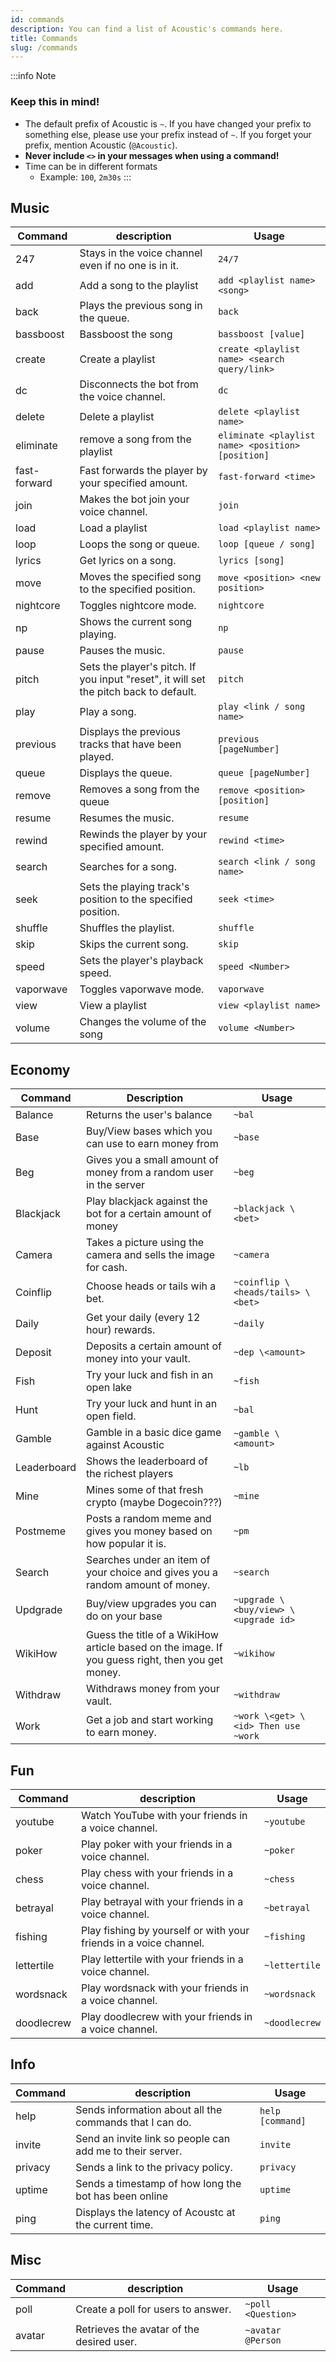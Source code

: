 ```yaml
---
id: commands
description: You can find a list of Acoustic's commands here.
title: Commands
slug: /commands
---
```


:::info Note

### Keep this in mind!

- The default prefix of Acoustic is `~`. If you have changed your prefix to something else, please use your prefix instead of `~`. If you forget your prefix, mention Acoustic (`@Acoustic`).
- **Never include `<>` in your messages when using a command!**
- Time can be in different formats
  - Example: `100`, `2m30s`
    :::

## Music

| Command      | description                                                                           | Usage                                             |
| ------------ | ------------------------------------------------------------------------------------- | ------------------------------------------------- |
| 247          | Stays in the voice channel even if no one is in it.                                   | `24/7`                                            |
| add          | Add a song to the playlist                                                            | `add <playlist name> <song>`                      |
| back         | Plays the previous song in the queue.                                                 | `back`                                            |
| bassboost    | Bassboost the song                                                                    | `bassboost [value]`                               |
| create       | Create a playlist                                                                     | `create <playlist name> <search query/link>`      |
| dc           | Disconnects the bot from the voice channel.                                           | `dc`                                              |
| delete       | Delete a playlist                                                                     | `delete <playlist name>`                          |
| eliminate    | remove a song from the playlist                                                       | `eliminate <playlist name> <position> [position]` |
| fast-forward | Fast forwards the player by your specified amount.                                    | `fast-forward <time>`                             |
| join         | Makes the bot join your voice channel.                                                | `join`                                            |
| load         | Load a playlist                                                                       | `load <playlist name>`                            |
| loop         | Loops the song or queue.                                                              | `loop [queue / song]`                             |
| lyrics       | Get lyrics on a song.                                                                 | `lyrics [song]`                                   |
| move         | Moves the specified song to the specified position.                                   | `move <position> <new position>`                  |
| nightcore    | Toggles nightcore mode.                                                               | `nightcore`                                       |
| np           | Shows the current song playing.                                                       | `np`                                              |
| pause        | Pauses the music.                                                                     | `pause`                                           |
| pitch        | Sets the player's pitch. If you input "reset", it will set the pitch back to default. | `pitch`                                           |
| play         | Play a song.                                                                          | `play <link / song name>`                         |
| previous     | Displays the previous tracks that have been played.                                   | `previous [pageNumber]`                           |
| queue        | Displays the queue.                                                                   | `queue [pageNumber]`                              |
| remove       | Removes a song from the queue                                                         | `remove <position> [position]`                    |
| resume       | Resumes the music.                                                                    | `resume`                                          |
| rewind       | Rewinds the player by your specified amount.                                          | `rewind <time>`                                   |
| search       | Searches for a song.                                                                  | `search <link / song name>`                       |
| seek         | Sets the playing track's position to the specified position.                          | `seek <time>`                                     |
| shuffle      | Shuffles the playlist.                                                                | `shuffle`                                         |
| skip         | Skips the current song.                                                               | `skip`                                            |
| speed        | Sets the player's playback speed.                                                     | `speed <Number>`                                  |
| vaporwave    | Toggles vaporwave mode.                                                               | `vaporwave`                                       |
| view         | View a playlist                                                                       | `view <playlist name>`                            |
| volume       | Changes the volume of the song                                                        | `volume <Number>`                                 |

## Economy

| Command     | Description                                                                                      | Usage                                |
| ----------- | ------------------------------------------------------------------------------------------------ | ------------------------------------ |
| Balance     | Returns the user's balance                                                                       | `~bal`                               |
| Base        | Buy/View bases which you can use to earn money from                                              | `~base`                              |
| Beg         | Gives you a small amount of money from a random user in the server                               | `~beg`                               |
| Blackjack   | Play blackjack against the bot for a certain amount of money                                     | `~blackjack \<bet>`                  |
| Camera      | Takes a picture using the camera and sells the image for cash.                                   | `~camera`                            |
| Coinflip    | Choose heads or tails wih a bet.                                                                 | `~coinflip \<heads/tails> \<bet>`    |
| Daily       | Get your daily (every 12 hour) rewards.                                                          | `~daily`                             |
| Deposit     | Deposits a certain amount of money into your vault.                                              | `~dep \<amount>`                     |
| Fish        | Try your luck and fish in an open lake                                                           | `~fish`                              |
| Hunt        | Try your luck and hunt in an open field.                                                         | `~bal`                               |
| Gamble      | Gamble in a basic dice game against Acoustic                                                     | `~gamble \<amount>`                  |
| Leaderboard | Shows the leaderboard of the richest players                                                     | `~lb`                                |
| Mine        | Mines some of that fresh crypto (maybe Dogecoin???)                                              | `~mine`                              |
| Postmeme    | Posts a random meme and gives you money based on how popular it is.                              | `~pm`                                |
| Search      | Searches under an item of your choice and gives you a random amount of money.                    | `~search`                            |
| Updgrade    | Buy/view upgrades you can do on your base                                                        | `~upgrade \<buy/view> \<upgrade id>` |
| WikiHow     | Guess the title of a WikiHow article based on the image. If you guess right, then you get money. | `~wikihow`                           |
| Withdraw    | Withdraws money from your vault.                                                                 | `~withdraw`                          |
| Work        | Get a job and start working to earn money.                                                       | `~work \<get> \<id> Then use ~work`  |

## Fun

| Command    | description                                                       | Usage         |
| ---------- | ----------------------------------------------------------------- | ------------- |
| youtube    | Watch YouTube with your friends in a voice channel.               | `~youtube`    |
| poker      | Play poker with your friends in a voice channel.                  | `~poker`      |
| chess      | Play chess with your friends in a voice channel.                  | `~chess`      |
| betrayal   | Play betrayal with your friends in a voice channel.               | `~betrayal`   |
| fishing    | Play fishing by yourself or with your friends in a voice channel. | `~fishing`    |
| lettertile | Play lettertile with your friends in a voice channel.             | `~lettertile` |
| wordsnack  | Play wordsnack with your friends in a voice channel.              | `~wordsnack`  |
| doodlecrew | Play doodlecrew with your friends in a voice channel.             | `~doodlecrew` |

## Info

| Command | description                                               | Usage            |
| ------- | --------------------------------------------------------- | ---------------- |
| help    | Sends information about all the commands that I can do.   | `help [command]` |
| invite  | Send an invite link so people can add me to their server. | `invite`         |
| privacy | Sends a link to the privacy policy.                       | `privacy`        |
| uptime  | Sends a timestamp of how long the bot has been online     | `uptime`         |
| ping    | Displays the latency of Acoustc at the current time.      | `ping`           |

## Misc

| Command | description                               | Usage              |
| ------- | ----------------------------------------- | ------------------ |
| poll    | Create a poll for users to answer.        | `~poll <Question>` |
| avatar  | Retrieves the avatar of the desired user. | `~avatar @Person`  |

